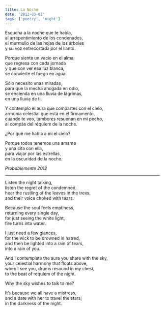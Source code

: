 ```yaml
---
title: La Noche
date: '2012-03-02'
tags: ['poetry', 'night']
---
```


<div className="italic">
Escucha a la noche que te habla,<br/>
al arrepentimiento de los condenados,<br/>
el murmullo de las hojas de los árboles<br/>
y su voz entrecortada por el llanto.<br/>

Porque siente un vacío en el alma,<br/>
que regresa con cada jornada<br/>
y que con ver esa luz blanca,<br/>
se convierte el fuego en agua.<br/>

Sólo necesito unas miradas,<br/>
para que la mecha ahogada en odio,<br/>
se encienda en una lluvia de lágrimas,<br/>
en una lluvia de ti.<br/>

Y contemplo el aura que compartes con el cielo,<br/>
armonía celestial que está en el firmamento,<br/>
cuando te veo, tambores resuenan en mi pecho,<br/>
al compás del réquiem de la noche.<br/>

¿Por qué me habla a mi el cielo?<br/>

Porque todos tenemos una amante<br/> 
y una cita con ella,<br/>
para viajar por las estrellas,<br/>
en la oscuridad de la noche.<br/>
</div>

*Probablemente 2012*

***

<div className="italic">
Listen the night talking,<br/>
listen the regret of the condemned,<br/>
hear the rustling of the leaves in the trees,<br/>
and their voice choked with tears.<br/>

Because the soul feels emptiness,<br/>
returning every single day,<br/>
for just seeing the white light,<br/>
fire turns into water.<br/>

I just need a few glances,<br/>
for the wick to be drowned in hatred,<br/>
and then be lighted into a rain of tears,<br/>
into a rain of you.<br/>

And I contemplate the aura you share with the sky,<br/>
your celestial harmony that floats above,<br/>
when I see you, drums resound in my chest,<br/>
to the beat of requiem of the night.<br/>

Why the sky wishes to talk to me?<br/>

It’s because we all have a mistress,<br/>
and a date with her to travel the stars,<br/>
in the darkness of the night.<br/>
</div>
